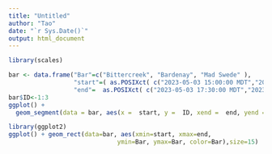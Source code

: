 ---
title: "Untitled"
author: "Tao"
date: "`r Sys.Date()`"
output: html_document
---

```{r}
library(scales)
```

```{r}
bar <- data.frame("Bar"=c("Bittercreek", "Bardenay", "Mad Swede" ), 
                  "start"=( as.POSIXct( c("2023-05-03 15:00:00 MDT","2023-05-03 16:00:00 MDT","2023-05-03 16:00:00 MDT"  )    )       ),
                  "end"=  as.POSIXct( c("2023-05-03 17:30:00 MDT","2023-05-03 18:00:00 MDT","2023-05-03 18:00:00 MDT" )    )        )
bar$ID<-1:3
ggplot() +
  geom_segment(data = bar, aes(x =  start, y =  ID, xend =  end, yend = ID , col= Bar), size = 4) + labs(x = "Time", y="")

library(ggplot2)
ggplot() + geom_rect(data=bar, aes(xmin=start, xmax=end,
                              ymin=Bar, ymax=Bar, color=Bar),size=15)

```
